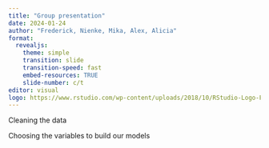 ```yaml
---
title: "Group presentation"
date: 2024-01-24
author: "Frederick, Nienke, Mika, Alex, Alicia"
format: 
  revealjs:
    theme: simple
    transition: slide
    transition-speed: fast
    embed-resources: TRUE
    slide-number: c/t
editor: visual
logo: https://www.rstudio.com/wp-content/uploads/2018/10/RStudio-Logo-Flat.png
---
```


Cleaning the data

Choosing the variables to build our models
